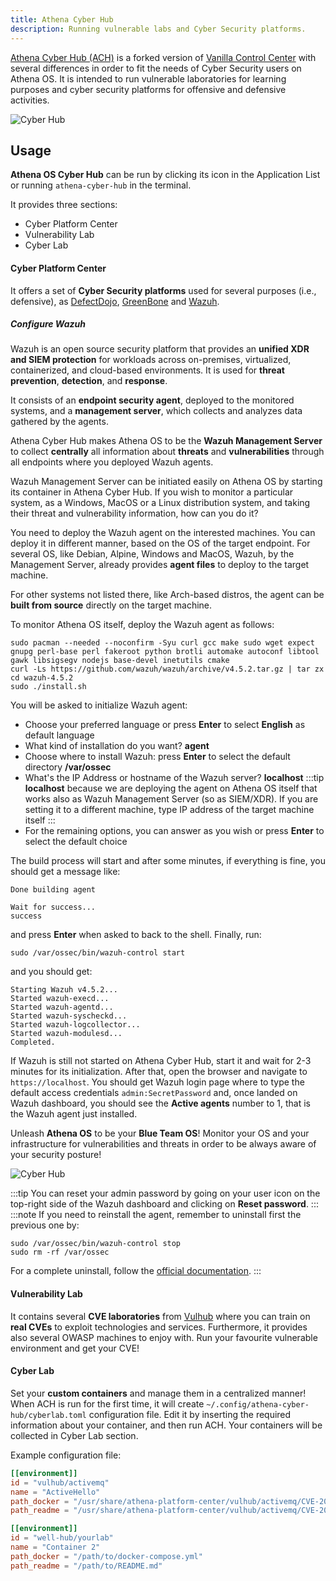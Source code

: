 ```yaml
---
title: Athena Cyber Hub
description: Running vulnerable labs and Cyber Security platforms.
---
```


[Athena Cyber Hub (ACH)](https://github.com/Athena-OS/athena-cyber-hub) is a forked version of [Vanilla Control Center](https://github.com/Vanilla-OS/vanilla-control-center) with several differences in order to fit the needs of Cyber Security users on Athena OS.
It is intended to run vulnerable laboratories for learning purposes and cyber security platforms for offensive and defensive activities.

![Cyber Hub](@assets/images/cyber-hub.png)

## Usage
**Athena OS Cyber Hub** can be run by clicking its icon in the Application List or running `athena-cyber-hub` in the terminal.

It provides three sections:
* Cyber Platform Center
* Vulnerability Lab
* Cyber Lab

#### Cyber Platform Center
It offers a set of **Cyber Security platforms** used for several purposes (i.e., defensive), as [DefectDojo](https://github.com/DefectDojo/django-DefectDojo), [GreenBone](https://github.com/greenbone/) and [Wazuh](https://wazuh.com/).

##### Configure Wazuh

Wazuh is an open source security platform that provides an **unified XDR and SIEM protection** for workloads across on-premises, virtualized, containerized, and cloud-based environments. It is used for **threat prevention**, **detection**, and **response**.

It consists of an **endpoint security agent**, deployed to the monitored systems, and a **management server**, which collects and analyzes data gathered by the agents.

Athena Cyber Hub makes Athena OS to be the **Wazuh Management Server** to collect **centrally** all information about **threats** and **vulnerabilities** through all endpoints where you deployed Wazuh agents.

Wazuh Management Server can be initiated easily on Athena OS by starting its container in Athena Cyber Hub.
If you wish to monitor a particular system, as a Windows, MacOS or a Linux distribution system, and taking their threat and vulnerability information, how can you do it?

You need to deploy the Wazuh agent on the interested machines. You can deploy it in different manner, based on the OS of the target endpoint. For several OS, like Debian, Alpine, Windows and MacOS, Wazuh, by the Management Server, already provides **agent files** to deploy to the target machine.

For other systems not listed there, like Arch-based distros, the agent can be **built from source** directly on the target machine.

To monitor Athena OS itself, deploy the Wazuh agent as follows:
```
sudo pacman --needed --noconfirm -Syu curl gcc make sudo wget expect gnupg perl-base perl fakeroot python brotli automake autoconf libtool gawk libsigsegv nodejs base-devel inetutils cmake
curl -Ls https://github.com/wazuh/wazuh/archive/v4.5.2.tar.gz | tar zx
cd wazuh-4.5.2
sudo ./install.sh
```
You will be asked to initialize Wazuh agent:
* Choose your preferred language or press **Enter** to select **English** as default language
* What kind of installation do you want? **agent**
* Choose where to install Wazuh: press **Enter** to select the default directory **/var/ossec**
* What's the IP Address or hostname of the Wazuh server? **localhost**
  :::tip
  **localhost** because we are deploying the agent on Athena OS itself that works also as Wazuh Management Server (so as SIEM/XDR). If you are setting it to a different machine, type IP address of the target machine itself
  :::
* For the remaining options, you can answer as you wish or press **Enter** to select the default choice

The build process will start and after some minutes, if everything is fine, you should get a message like:
```
Done building agent

Wait for success...
success
```
and press **Enter** when asked to back to the shell. Finally, run:
```
sudo /var/ossec/bin/wazuh-control start
```
and you should get:
```
Starting Wazuh v4.5.2...
Started wazuh-execd...
Started wazuh-agentd...
Started wazuh-syscheckd...
Started wazuh-logcollector...
Started wazuh-modulesd...
Completed.
```
If Wazuh is still not started on Athena Cyber Hub, start it and wait for 2-3 minutes for its initialization. After that, open the browser and navigate to `https://localhost`. You should get Wazuh login page where to type the default access credentials `admin:SecretPassword` and, once landed on Wazuh dashboard, you should see the **Active agents** number to 1, that is the Wazuh agent just installed.

Unleash **Athena OS** to be your **Blue Team OS**! Monitor your OS and your infrastructure for vulnerabilities and threats in order to be always aware of your security posture!

![Cyber Hub](@assets/images/wazuh-dashboard.png)

:::tip
 You can reset your admin password by going on your user icon on the top-right side of the Wazuh dashboard and clicking on **Reset password**.
:::
:::note
 If you need to reinstall the agent, remember to uninstall first the previous one by:
 ```
 sudo /var/ossec/bin/wazuh-control stop
 sudo rm -rf /var/ossec
 ```
 For a complete uninstall, follow the [official documentation](https://documentation.wazuh.com/current/deployment-options/wazuh-from-sources/wazuh-agent/index.html).
:::

#### Vulnerability Lab
It contains several **CVE laboratories** from [Vulhub](https://github.com/vulhub/vulhub) where you can train on **real CVEs** to exploit technologies and services. Furthermore, it provides also several OWASP machines to enjoy with. Run your favourite vulnerable environment and get your CVE!

#### Cyber Lab
Set your **custom containers** and manage them in a centralized manner! When ACH is run for the first time, it will create `~/.config/athena-cyber-hub/cyberlab.toml` configuration file. Edit it by inserting the required information about your container, and then run ACH. Your containers will be collected in Cyber Lab section.

Example configuration file:
```toml
[[environment]]
id = "vulhub/activemq"
name = "ActiveHello"
path_docker = "/usr/share/athena-platform-center/vulhub/activemq/CVE-2015-5254/docker-compose.yml"
path_readme = "/usr/share/athena-platform-center/vulhub/activemq/CVE-2015-5254/README.md"

[[environment]]
id = "well-hub/yourlab"
name = "Container 2"
path_docker = "/path/to/docker-compose.yml"
path_readme = "/path/to/README.md"
```

<ImageComponent />